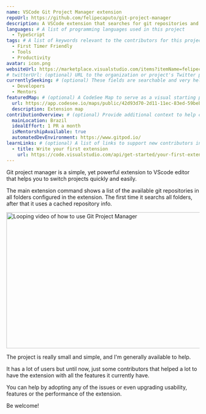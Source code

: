 ```yaml
---
name: VSCode Git Project Manager extension
repoUrl: https://github.com/felipecaputo/git-project-manager
description: A VSCode extension that searches for git repositories and allows you to easily and quickly switch between them
languages: # A list of programming languages used in this project
  - TypeScript
tags: # A list of keywords relevant to the contributors for this project
  - First Timer Friendly
  - Tools
  - Productivity
avatar: icon.png
websiteUrl: https://marketplace.visualstudio.com/items?itemName=felipecaputo.git-project-manager
# twitterUrl: (optional) URL to the organization or project's Twitter page
currentlySeeking: # (optional) These fields are searchable and very helpful for contributors to match well with your project
  - Developers
  - Mentors
featuredMap: # (optional) A CodeSee Map to serve as a visual starting point for contributors
  url: https://app.codesee.io/maps/public/42d93d70-2d11-11ec-83ed-59bebf71da1a
  description: Extension map
contributionOverview: # (optional) Provide additional context to help contributors match well with your project
  mainLocation: Brazil
  idealEffort: 1 PR a month
  isMentorshipAvailable: true
  automatedDevEnvironment: https://www.gitpod.io/
learnLinks: # (optional) A list of links to support new contributors in learning about your project and tech stack and culture / community
  - title: Write your first extension
    url: https://code.visualstudio.com/api/get-started/your-first-extension
---
```


<!-- Divide your content into sections using our handy shortcodes. Each section is optional -->

<Overview>

Git project manager is a simple, yet powerful extension to VScode editor that helps you to switch projects quickly and easily.

The main extension command shows a list of the available git repositories in all folders configured in the extension.
The first time it searchs all folders, after that it uses a cached repository info.

<img
  src="https://github.com/felipecaputo/git-project-manager/raw/master/img/openProject.gif"
  width="688"
  height="355"
  alt="Looping video of how to use Git Project Manager"
/>

</Overview>

<Contributing>

The project is really small and simple, and I'm generally available to help. 

It has a lot of users but until now, just some contributors that helped a lot to have the extension
with all the features it currently have.

You can help by adopting any of the issues or even upgrading usability, features or the performance of the extension.

Be welcome!

</Contributing>